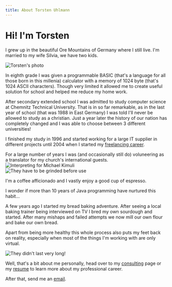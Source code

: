 ```yaml
---
title: About Torsten Uhlmann
---
```




<div
  css={{
    display: 'flex', 
    justifyContent: 'space-between', 
    marginBottom: 15,
    [bpMaxSM]: {
      flexDirection: "column-reverse",
      alignItems: "center"
    }
  }}
>
  <div>
    <h1 css={{
      marginTop: 0, 
      marginBottom: 0,
      paddingTop: 0,
      paddingBottom: 0,
      [bpMaxSM]: {
        marginTop: 10
      }
    }}>Hi! I'm Torsten</h1>
    <p>I grew up in the beautiful Ore Mountains of Germany where I still live. I'm married to my wife Silvia, we have two kids.</p>
  </div>  
  <div>
    <img
      alt="Torsten's photo"
      style={{maxHeight: 200, display: 'block', marginBottom: 4, borderRadius: '5px'}}
      src={photo}
    />
  </div>
</div>


In eighth grade I was given a programmable BASIC (that's a language for all those born in this millenia) calculator with a
memory of 1024 byte (that's 1024 ASCII characters). Though very limited it allowed me to create useful solution for school
and helped me reduce my home work.

After secondary extended school I was admitted to study computer science at Chemnitz Technical University. That is in so far remarkable,
as in the last year of school (that was 1988 in East Germany) I was told I'll never be allowed to study as a christian. 
Just a year later the history of our nation has completely changed and I was able to choose between 3 different universities!

I finished my study in 1996 and started working for a large IT supplier in different 
projects until 2004 when I started my [freelancing career](/consulting).

<div
  style={{display: 'flex', justifyContent: 'space-between', marginBottom: 25, marginTop: 20}}
>
  <div>
    For a large number of years I was (and occasionally still do) voluneering as a translator for my church's international guests.
  </div>  
  <div css={{marginLeft: 20}}>
    <img
      alt="Interpreting for Michael Kimuli"
      style={{maxHeight: 450, display: 'block', marginBottom: 4, borderRadius: '5px'}}
      src={translating}
    />
  </div>
</div>

<div
  style={{display: 'flex', justifyContent: 'space-between', marginBottom: 25, marginTop: 20}}
>
  <div css={{marginRight: 20}}>
    <img
      alt="They have to be grinded before use"
      style={{maxHeight: 250, display: 'block', marginBottom: 4, borderRadius: '5px'}}
      src={espresso}
    />
  </div>
  <div>
    <p>I'm a coffee afficionado and I vastly enjoy a good cup of espresso.</p>
    <p>I wonder if more than 10 years of Java programming have nurtured this habit...</p>
  </div>  
</div>

<div
  style={{display: 'flex', justifyContent: 'space-between', marginBottom: 25, marginTop: 20}}
>
  <div>
    <p>
    A few years ago I started my bread baking adventure. After seeing a local baking trainer being interviewed on TV
    I bred my own sourdough and started. After many mishaps and failed attempts we now mill our own flour and bake our
    own bread.
    </p>
    <p>
    Apart from being more healthy this whole process also puts my feet back on reality, especially when most of the
    things I'm working with are only virtual.
    </p>
  </div>  
  <div css={{marginLeft: 20}}>
    <img
      alt="They didn't last very long!"
      style={{maxHeight: 750, display: 'block', marginBottom: 4, borderRadius: '5px'}}
      src={bread}
    />
  </div>
</div>


Well, that's a bit about me personally, head over to my [consulting](/consulting) page or my [resume](/resume) 
to learn more about my professional career. 

After that, send me an [email](mailto:tuhlmann@agynamix.de).

